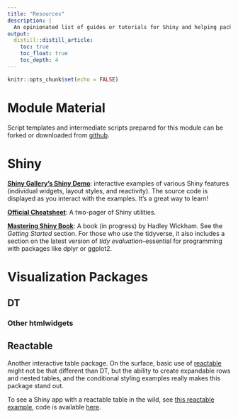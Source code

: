 ```yaml
---
title: "Resources"
description: |
  An opinionated list of guides or tutorials for Shiny and helping packages
output: 
  distill::distill_article:
    toc: true
    toc_float: true
    toc_depth: 4
---
```


```r
knitr::opts_chunk$set(echo = FALSE)
```

# Module Material

Script templates and intermediate scripts prepared for this module can be forked or downloaded from [github](https://github.com/psrc/intro-shiny). 

# Shiny

**[Shiny Gallery's Shiny Demo](https://shiny.rstudio.com/gallery/#demos)**: interactive examples of various Shiny features (individual widgets, layout styles, and reactivity). The source code is displayed as you interact with the examples. It's a great way to learn! 

**[Official Cheatsheet](https://github.com/rstudio/cheatsheets/blob/master/shiny.pdf)**: A two-pager of Shiny utilities. 

**[Mastering Shiny Book](https://mastering-shiny.org/index.html)**: A book (in progress) by Hadley Wickham. See the *Getting Started* section. For those who use the tidyverse, it also includes a section on the latest version of *tidy evaluation*--essential for programming with packages like dplyr or ggplot2.

# Visualization Packages

## DT

### Other htmlwidgets

## Reactable

Another interactive table package. On the surface, basic use of [reactable](https://glin.github.io/reactable/) might not be that different than DT, but the ability to create expandable rows and nested tables, and the conditional styling examples really makes this package stand out.

To see a Shiny app with a reactable table in the wild, see [this reactable example](https://christy-lam.shinyapps.io/ofm-wa-estimates/), code is available [here](https://github.com/cyyllam/ofm-wa-estimates).

